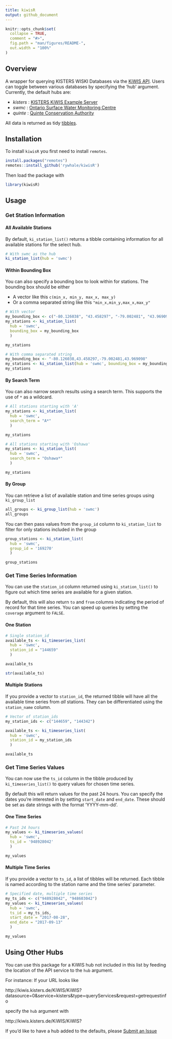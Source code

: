 ```yaml
---
title: kiwisR
output: github_document
---
```


<!-- README.md is generated from README.Rmd. Please edit that file -->

```r
knitr::opts_chunk$set(
  collapse = TRUE,
  comment = "#>",
  fig.path = "man/figures/README-",
  out.width = "100%"
)

```

## Overview
A wrapper for querying KISTERS WISKI Databases via the [KiWIS API](https://water.kisters.de/en/technology-trends/kisters-and-open-data/). Users can toggle between various databases by specifying the 'hub' argument. Currently, the default hubs are:

* _kisters_ : [KISTERS KiWIS Example Server](http://kiwis.kisters.de/KiWIS2/index.html)
* _swmc_ : [Ontario Surface Water Monitoring Centre](https://www.ontario.ca/page/surface-water-monitoring)
* _quinte_ : [Quinte Conservation Authority](http://quinteconservation.ca/site/)

All data is returned as tidy [tibbles](https://cran.r-project.org/web/packages/tibble/vignettes/tibble.html). 

## Installation
To install ```kiwisR``` you first need to install ```remotes```. 

```r
install.packages("remotes")
remotes::install_github('rywhale/kiwisR')
```

Then load the package with

```r
library(kiwisR)
```

## Usage

### Get Station Information

#### All Available Stations

By default, ```ki_station_list()``` returns a tibble containing information for all available stations for the select hub. 

```r
# With swmc as the hub
ki_station_list(hub = 'swmc')

```

#### Within Bounding Box

You can also specify a bounding box to look within for stations. The bounding box should be either

* A vector like this ```c(min_x, min_y, max_x, max_y)```
* Or a comma separated string like this ```"min_x,min_y,max_x,max_y"```

```r
# With vector
my_bounding_box <- c("-80.126038", "43.458297", "-79.002481", "43.969098")
my_stations <- ki_station_list(
  hub = 'swmc', 
  bounding_box = my_bounding_box
  )

my_stations

# With comma separated string
my_bounding_box <- "-80.126038,43.458297,-79.002481,43.969098"
my_stations <- ki_station_list(hub = 'swmc', bounding_box = my_bounding_box)
my_stations

```

#### By Search Term
You can also narrow search results using a search term. This supports the use of ```*``` as a wildcard.

```r
# All stations starting with 'A'
my_stations <- ki_station_list(
  hub = 'swmc', 
  search_term = "A*"
  )

my_stations

# All stations starting with 'Oshawa'
my_stations <- ki_station_list(
  hub = 'swmc', 
  search_term = "Oshawa*"
  )

my_stations
```

#### By Group
You can retrieve a list of available station and time series groups using ```ki_group_list```

```r
all_groups <- ki_group_list(hub = 'swmc')
all_groups
```

You can then pass values from the ```group_id``` column to ```ki_station_list``` to filter for only stations
included in the group

```r
group_stations <- ki_station_list(
  hub = 'swmc', 
  group_id = '169270'
  )

group_stations
```

### Get Time Series Information

You can use the ```station_id``` column returned using ```ki_station_list()``` to figure out
which time series are available for a given station. 

By default, this will also return ```to``` and ```from``` columns 
indicating the period of record for that time series. You can speed
up queries by setting the ```coverage``` argument to `FALSE`. 


#### One Station

```r
# Single station_id
available_ts <- ki_timeseries_list(
  hub = 'swmc', 
  station_id = "144659"
  )

available_ts

str(available_ts)

```

#### Multiple Stations
If you provide a vector to ```station_id```, the returned tibble will have all the
available time series from _all_ stations. They can be differentiated using the 
```station_name``` column.

```r
# Vector of station_ids
my_station_ids <- c("144659", "144342")

available_ts <- ki_timeseries_list(
  hub = 'swmc', 
  station_id = my_station_ids
  )

available_ts
```

### Get Time Series Values

You can now use the ```ts_id``` column in the tibble produced by ```ki_timeseries_list()``` to query values for
chosen time series. 

By default this will return values for the past 24 hours. You can specify the dates you're interested in
by setting ```start_date``` and ```end_date```. These should be set as date strings with the format 'YYYY-mm-dd'. 

#### One Time Series

```r
# Past 24 hours
my_values <- ki_timeseries_values(
  hub = 'swmc', 
  ts_id = '948928042'
  )

my_values
```

#### Multiple Time Series
If you provide a vector to ```ts_id```, a list of tibbles will be returned. Each tibble
is named according to the station name and the time series' parameter. 

```r
# Specified date, multiple time series
my_ts_ids <- c("948928042", "948603042")
my_values <- ki_timeseries_values(
  hub = 'swmc',
  ts_id = my_ts_ids,
  start_date = "2017-08-28",
  end_date = "2017-09-13"
  )

my_values
```

## Using Other Hubs
You can use this package for a KiWIS hub not included in this list by feeding the location of the API service to the ```hub``` argument.

For instance:
If your URL looks like 

http://kiwis.kisters.de/KiWIS/KiWIS?datasource=0&service=kisters&type=queryServices&request=getrequestinfo

specify the ```hub``` argument with

http://kiwis.kisters.de/KiWIS/KiWIS?

If you'd like to have a hub added to the defaults, please [Submit an Issue](https://github.com/rywhale/kiwisR/issues)
